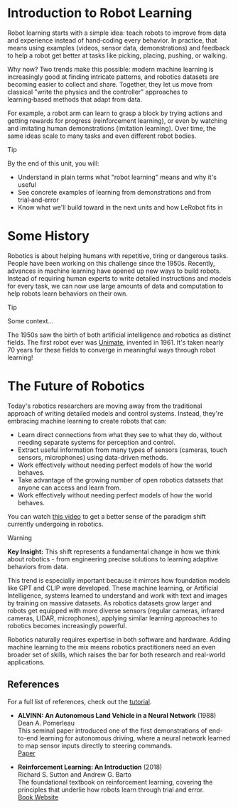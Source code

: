 # Introduction to Robot Learning

Robot learning starts with a simple idea: teach robots to improve from data and experience instead of hand‑coding every behavior. In practice, that means using examples (videos, sensor data, demonstrations) and feedback to help a robot get better at tasks like picking, placing, pushing, or walking.

Why now? Two trends make this possible: modern machine learning is increasingly good at finding intricate patterns, and robotics datasets are becoming easier to collect and share. Together, they let us move from classical "write the physics and the controller" approaches to learning‑based methods that adapt from data.

For example, a robot arm can learn to grasp a block by trying actions and getting rewards for progress (reinforcement learning), or even by watching and imitating human demonstrations (imitation learning). Over time, the same ideas scale to many tasks and even different robot bodies.

> [!TIP]
> By the end of this unit, you will:
> - Understand in plain terms what "robot learning" means and why it's useful
> - See concrete examples of learning from demonstrations and from trial‑and‑error
> - Know what we'll build toward in the next units and how LeRobot fits in

# Some History

Robotics is about helping humans with repetitive, tiring or dangerous tasks. People have been working on this challenge since the 1950s. Recently, advances in machine learning have opened up new ways to build robots. Instead of requiring human experts to write detailed instructions and models for every task, we can now use large amounts of data and computation to help robots learn behaviors on their own.

> [!TIP]
> Some context...
>
> The 1950s saw the birth of both artificial intelligence and robotics as distinct fields. The first robot ever was [Unimate](https://en.wikipedia.org/wiki/Unimate), invented in 1961. It's taken nearly 70 years for these fields to converge in meaningful ways through robot learning!

# The Future of Robotics

Today's robotics researchers are moving away from the traditional approach of writing detailed models and control systems. Instead, they're embracing machine learning to create robots that can:

- Learn direct connections from what they see to what they do, without needing separate systems for perception and control.
- Extract useful information from many types of sensors (cameras, touch sensors, microphones) using data-driven methods.
- Work effectively without needing perfect models of how the world behaves.
- Take advantage of the growing number of open robotics datasets that anyone can access and learn from.
- Work effectively without needing perfect models of how the world behaves.

You can watch [this video](https://www.youtube.com/watch?v=VEs1QYEgOQo) to get a better sense of the paradigm shift currently undergoing in robotics.

> [!WARNING]
> **Key Insight:** This shift represents a fundamental change in how we think about robotics - from engineering precise solutions to learning adaptive behaviors from data.

This trend is especially important because it mirrors how foundation models like GPT and CLIP were developed. These machine learning, or Artificial Intelligence, systems learned to understand and work with text and images by training on massive datasets. As robotics datasets grow larger and robots get equipped with more diverse sensors (regular cameras, infrared cameras, LIDAR, microphones), applying similar learning approaches to robotics becomes increasingly powerful.

Robotics naturally requires expertise in both software and hardware. Adding machine learning to the mix means robotics practitioners need an even broader set of skills, which raises the bar for both research and real-world applications.

## References

For a full list of references, check out the [tutorial](https://huggingface.co/spaces/lerobot/robot-learning-tutorial).

- **ALVINN: An Autonomous Land Vehicle in a Neural Network** (1988)  
  Dean A. Pomerleau  
  This seminal paper introduced one of the first demonstrations of end-to-end learning for autonomous driving, where a neural network learned to map sensor inputs directly to steering commands.  
  [Paper](https://proceedings.neurips.cc/paper_files/paper/1988/file/812b4ba287f5ee0bc9d43bbf5bbe87fb-Paper.pdf)

- **Reinforcement Learning: An Introduction** (2018)  
  Richard S. Sutton and Andrew G. Barto  
  The foundational textbook on reinforcement learning, covering the principles that underlie how robots learn through trial and error.  
  [Book Website](http://incompleteideas.net/book/the-book-2nd.html)
